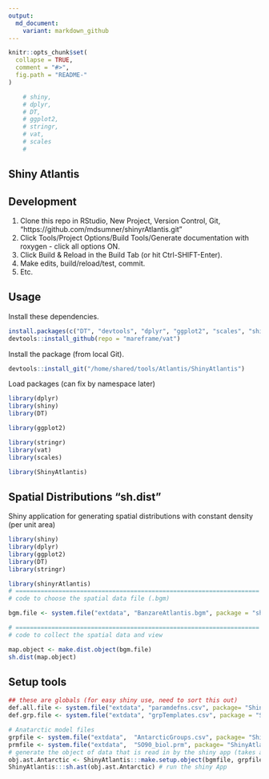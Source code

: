```yaml
---
output:
  md_document:
    variant: markdown_github
---
```


<!-- README.md is generated from README.Rmd. Please edit that file -->

```r
knitr::opts_chunk$set(
  collapse = TRUE,
  comment = "#>",
  fig.path = "README-"
)

    # shiny,
    # dplyr,
    # DT,
    # ggplot2,
    # stringr,
    # vat,
    # scales
    # 
```

## Shiny Atlantis

## Development

1. Clone this repo in RStudio, New Project, Version Control, Git, "https://github.com/mdsumner/shinyrAtlantis.git"
2. Click Tools/Project Options/Build Tools/Generate documentation with roxygen - click all options ON. 
3. Click Build & Reload in the Build Tab (or hit Ctrl-SHIFT-Enter). 
4. Make edits, build/reload/test, commit. 
5. Etc. 

## Usage

Install these dependencies. 

```r
install.packages(c("DT", "devtools", "dplyr", "ggplot2", "scales", "shiny", "stringr"))
devtools::install_github(repo = "mareframe/vat")
```

Install the package (from local Git). 

```r
devtools::install_git("/home/shared/tools/Atlantis/ShinyAtlantis")
```

Load packages (can fix by namespace later)

```r
library(dplyr)
library(shiny)
library(DT)

library(ggplot2)

library(stringr)
library(vat)
library(scales)

library(ShinyAtlantis)
```

## Spatial Distributions "sh.dist"

Shiny application for generating spatial distributions with constant density (per unit area)


```r
library(shiny)
library(dplyr)
library(ggplot2)
library(DT)
library(stringr)

library(shinyrAtlantis)
# ====================================================================
# code to choose the spatial data file (.bgm)

bgm.file <- system.file("extdata", "BanzareAtlantis.bgm", package = "shinyrAtlantis")

# ====================================================================
# code to collect the spatial data and view

map.object <- make.dist.object(bgm.file)
sh.dist(map.object)

```


## Setup tools


```r
## these are globals (for easy shiny use, need to sort this out)
def.all.file <- system.file("extdata", "paramdefns.csv", package= "ShinyAtlantis")
def.grp.file <- system.file("extdata", "grpTemplates.csv", package = "ShinyAtlantis")

# Anatarctic model files 
grpfile <- system.file("extdata",  "AntarcticGroups.csv", package= "ShinyAtlantis")
prmfile <- system.file("extdata",  "SO90_biol.prm", package= "ShinyAtlantis")
# generate the object of data that is read in by the shiny app (takes a few minutes)
obj.ast.Antarctic <- ShinyAtlantis:::make.setup.object(bgmfile, grpfile, prmfile)
ShinyAtlantis:::sh.ast(obj.ast.Antarctic) # run the shiny App

```